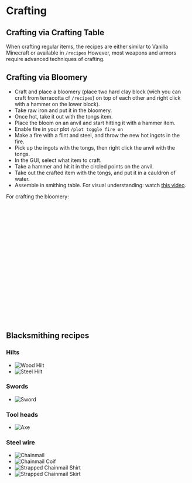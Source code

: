 # Crafting

## Crafting via Crafting Table

When crafting regular items, the recipes are either similar to Vanilla Minecraft or available in `/recipes`
However, most weapons and armors require advanced techniques of crafting.

## Crafting via Bloomery

- Craft and place a bloomery (place two hard clay block (wich you can craft from terracotta cf `/recipes`) on top of each other and right click with a hammer on the lower block).
- Take raw iron and put it in the bloomery.
- Once hot, take it out with the tongs item.
- Place the bloom on an anvil and start hitting it with a hammer item.
- Enable fire in your plot `/plot toggle fire on`
- Make a fire with a flint and steel, and throw the new hot ingots in the fire.
- Pick up the ingots with the tongs, then right click the anvil with the tongs.
- In the GUI, select what item to craft.
- Take a hammer and hit it in the circled points on the anvil.
- Take out the crafted item with the tongs, and put it in a cauldron of water.
- Assemble in smithing table. 
  For visual understanding: watch [this video](https://medal.tv/games/minecraft/clips/1N9889yWnOL8qh/d1337ylQBIpL).

For crafting the bloomery:
<iframe width="735" height="315" "https://www.youtube.com/embed/4jVZ-fwYmQA?si=lvPD1dfUGJHq_cQU" title="YouTube video player" frameborder="0" allow="accelerometer; autoplay; clipboard-write; encrypted-media; gyroscope; picture-in-picture; web-share" referrerpolicy="strict-origin-when-cross-origin" allowfullscreen></iframe>

## Blacksmithing recipes

### Hilts
* ![Wood Hilt](https://feen.us/3sslee.png)
* ![Steel Hilt](https://feen.us/nabscc.png)

### Swords
* ![Sword](https://feen.us/c18dbw.png)

### Tool heads
* ![Axe](https://feen.us/twutou.png)

### Steel wire
* ![Chainmail](https://feen.us/xhdwfq.png)
* ![Chainmail Coif](https://feen.us/jytyyp.png)
* ![Strapped Chainmail Shirt](https://feen.us/k2dzki.png)
* ![Strapped Chainmail Skirt](https://feen.us/rnfe7r.png)
